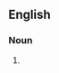 {{also|fishponds|fish-ponds}}

==English==

===Noun===
{{head|en|noun plural form}}

# {{plural of|fish pond|lang=en}}